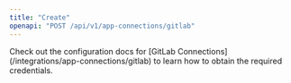 ```yaml
---
title: "Create"
openapi: "POST /api/v1/app-connections/gitlab"
---
```


<Note>
    Check out the configuration docs for [GitLab
    Connections](/integrations/app-connections/gitlab) to learn how to obtain the
    required credentials.
</Note>